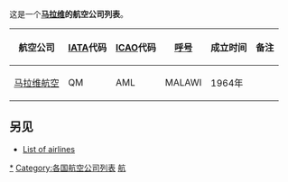 这是一个'''[[马拉维|马拉维]]的航空公司列表'''。

{| border=0 cellpadding=2 cellspacing=3 class="wikitable sortable"
|- valign="middle"
! 航空公司
! [[IATA|IATA]]代码
! [[ICAO|ICAO]]代码
! [[呼号|呼号]]
! 成立时间
! 备注
|-
| [[马拉维航空|马拉维航空]] || QM || AML || MALAWI || 1964年
| 
|}

==另见==
* [[List_of_airlines|List of airlines]]
{{portalbar|马拉维|Companies|非洲}}

{{List of airlines}}
{{Africa topic|航空公司列表}}

[[Category:马拉维航空公司|*]]
[[Category:各国航空公司列表|Category:各国航空公司列表]]
[[Category:马拉维列表|航]]